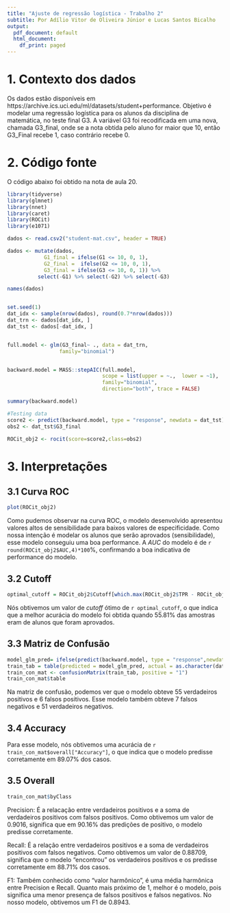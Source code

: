 ---
title: "Ajuste de regressão logística - Trabalho 2"
subtitle: Por Adílio Vitor de Oliveira Júnior e Lucas Santos Bicalho
output:
  pdf_document: default
  html_document:
    df_print: paged
---


# 1. Contexto dos dados

Os dados estão disponíveis em https://archive.ics.uci.edu/ml/datasets/student+performance.
Objetivo é modelar uma regressão logística para os alunos da disciplina de matemática, no teste final G3.
A variável G3 foi recodificada em uma nova, chamada G3_final, onde se a nota obtida pelo aluno for maior que 10, então G3_Final recebe 1, caso contrário recebe 0.

# 2. Código fonte

O código abaixo foi obtido na nota de aula 20.

```{r message=FALSE, warning=FALSE}

library(tidyverse)
library(glmnet)
library(nnet)
library(caret)
library(ROCit)
library(e1071)

dados <- read.csv2("student-mat.csv", header = TRUE)

dados <- mutate(dados,
            G1_final = ifelse(G1 <= 10, 0, 1),
            G2_final =  ifelse(G2 <= 10, 0, 1),
            G3_final = ifelse(G3 <= 10, 0, 1)) %>% 
          select(-G1) %>% select(-G2) %>% select(-G3) 

names(dados)


set.seed(1)
dat_idx <- sample(nrow(dados), round(0.7*nrow(dados)))
dat_trn <- dados[dat_idx, ]
dat_tst <- dados[-dat_idx, ]


full.model <- glm(G3_final~ ., data = dat_trn, 
                 family="binomial")


backward.model = MASS::stepAIC(full.model,
                               scope = list(upper = ~.,  lower = ~1),
                               family="binomial",
                               direction="both", trace = FALSE)

summary(backward.model)

#Testing data
score2 <- predict(backward.model, type = "response", newdata = dat_tst) 
obs2 <- dat_tst$G3_final

ROCit_obj2 <- rocit(score=score2,class=obs2)


```


# 3. Interpretações

## 3.1 Curva ROC

```{r}
plot(ROCit_obj2)

```

  Como pudemos observar na curva ROC, o modelo desenvolvido apresentou valores altos de sensibilidade para baixos valores de especificidade. Como nossa intenção é modelar os alunos que serão aprovados (sensibilidade), esse modelo conseguiu uma boa performance. A *AUC* do modelo é de `r round(ROCit_obj2$AUC,4)*100`%, confirmando a boa indicativa de performance do modelo.

## 3.2 Cutoff

```{r}
optimal_cutoff = ROCit_obj2$Cutoff[which.max(ROCit_obj2$TPR - ROCit_obj2$FPR)]
```

Nós obtivemos um valor de *cutoff* ótimo de `r optimal_cutoff`, o que indica que a melhor acurácia do modelo foi obtida quando 55.81% das amostras eram de alunos que foram aprovados.

## 3.3 Matriz de Confusão

```{r}

model_glm_pred= ifelse(predict(backward.model, type = "response",newdata=dat_tst) > optimal_cutoff, "1", "0")
train_tab = table(predicted = model_glm_pred, actual = as.character(dat_tst$G3_final))
train_con_mat <- confusionMatrix(train_tab, positive = "1")
train_con_mat$table
```

Na matriz de confusão, podemos ver que o modelo obteve 55 verdadeiros positivos e 6 falsos positivos. Esse modelo também obteve 7 falsos negativos e 51 verdadeiros negativos.

## 3.4 Accuracy

Para esse modelo, nós obtivemos uma acurácia de `r train_con_mat$overall["Accuracy"]`, o que indica que o modelo predisse corretamente em 89.07% dos casos.

## 3.5 Overall

```{r, warning = FALSE, message = FALSE, echo=FALSE}
train_con_mat$byClass
```

Precision: É a relacação entre verdadeiros positivos e a soma de verdadeiros positivos com falsos positivos. Como obtivemos um valor de 0.9016, significa que em 90.16% das predições de positivo, o modelo predisse corretamente.

Recall: É a relação entre verdadeiros positivos e a soma de verdadeiros positivos com falsos negativos. Como obtivemos um valor de 0.88709, significa que o modelo "encontrou" os verdadeiros positivos e os predisse corretamente em 88.71% dos casos.

F1: Também conhecido como "valor harmônico", é uma média harmônica entre Precision e Recall. Quanto mais próximo de 1, melhor é o modelo, pois significa uma menor presença de falsos positivos e falsos negativos. No nosso modelo, obtivemos um F1 de 0.8943.